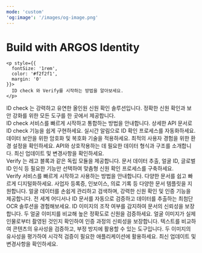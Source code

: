 ```yaml
---
mode: 'custom'
'og:image': '/images/og-image.png'
---
```



<div style={{
  textAlign: 'center',
  padding: '4rem 0',
  background: 'radial-gradient(circle, rgba(0,100,255,1) 0%, rgba(0,212,255,1) 100%)'
}}>
  <div style={{
    display: 'flex',
    flexDirection: 'column',
    alignItems: 'center',
    gap: '1rem'
  }}>
    <h1 style={{
      fontSize: '2.5rem',
      fontWeight: 'normal',
      display: 'flex',
      alignItems: 'center',
      gap: '0.5rem'
    }}>
     <span style={{color: '#f0f0f0'}}> Build with</span> <span style={{fontWeight: 'bold',color:'#f0f0f0'}}>ARGOS Identity</span>
    </h1>

    <p style={{
      fontSize: '1rem',
      color: '#f2f2f1',
      margin: '0'
    }}>
      ID check 와 Verify를 시작하는 방법을 알아보세요.
    </p>
  
  </div>
</div>

<div style={{marginTop: '6rem', marginBottom: '8rem', maxWidth: '70rem', marginLeft: 'auto',
    marginRight: 'auto', paddingLeft: '1.25rem',
    paddingRight: '1.25rem' }}>

<div
  className="block text-black dark:text-white"
  style={{
    textAlign: 'center',
    fontSize: '24px',
    fontWeight: '600',
    marginBottom: '3rem',
    marginTop: '-1rem'
  }}
>
  <span className="block">
    <span className="text-primary">ID check </span>는 강력하고 유연한 올인원 신원 확인 솔루션입니다. 정확한 신원 확인과 보안 강화를 위한 모든 도구를 한 곳에서 제공합니다.
  </span>
</div>


<CardGroup cols={4}>
  <Card title="시작하기" icon="book-open" href="/getting-started/ko/introduction">
     ID check 서비스를 빠르게 시작하고 통합하는 방법을 안내합니다.
  </Card>
  <Card title="API 참조" icon="code" href="/api-reference/api-reference-guide/ko/overview">
    상세한 API 문서로 ID check 기능을 쉽게 구현하세요.
  </Card>
  <Card title="웹훅 이벤트" icon="webhook" href="/webhooks/ko/overview">
    실시간 알림으로 ID 확인 프로세스를 자동화하세요.
  </Card>
  <Card title="보안" icon="grid-round" iconType="solid" href="/getting-started/ko/encrypt-and-decrypt-data/overview">
    데이터 보안을 위한 암호화 및 복호화 기술을 적용하세요.
  </Card>

  <Card title="라이브폼 권장 브라우저 및 기기" icon="browser" href="/getting-started/ko/recommended-browsers-and-devices">
    최적의 사용자 경험을 위한 환경 설정을 확인하세요.
  </Card>  
  <Card title="데이터 구조 가이드" icon="database" href="/api-reference/api-reference-guide/ko/supported-id-types-alpha-3-country-codes">
    API와 상호작용하는 데 필요한 데이터 형식과 구조를 소개합니다. 
  </Card>

  <Card title="변경 로그" icon="sparkles" href="/changelog/ko/idcheck/overview">
    최신 업데이트 및 변경사항을 확인하세요.
  </Card>

</CardGroup>


<div
  className="block text-black dark:text-white"
  style={{
    textAlign: 'center',
    fontSize: '24px',
    fontWeight: '600',
    marginBottom: '3rem',
    marginTop: '4rem'
  }}
>
  <span className="block" >
    <span className="text-primary">Verify </span>는 레고 블록과 같은 독립 모듈을 제공합니다. 문서 데이터 추출, 얼굴 ID, 글로벌 ID 인식 등 필요한 기능만 선택하여 맞춤형 신원 확인 프로세스를 구축하세요. 
  </span>
</div>


<CardGroup cols={4}>
  <Card title="시작하기" icon="book-open" href="https://dev.argosidentity.com/verify/getting-started">
    Verify 서비스를 빠르게 시작하고 사용하는 방법을 안내합니다.
  </Card>
  <Card title="Textify" icon="file-contract" href="https://dev.argosidentity.com/verify/textify/introduction">
    다양한 문서를 쉽고 빠르게 디지털화하세요. 사업자 등록증, 인보이스, 의료 기록 등 다양한 문서 템플릿을 지원합니다.
  </Card>
  <Card title="Face Id" icon="face-viewfinder" href="https://dev.argosidentity.com/face-id/face-id-1/introduction-5">
    얼굴 데이터를 손쉽게 관리하고 검색하며, 강력한 신원 확인 및 인증 기능을 제공합니다.
  </Card>
  <Card title="Global ID Recognition" icon="address-card" iconType="solid" href="https://dev.argosidentity.com/verify-id/global-id-recognition-api/global-id-recognition-api-1">
     전 세계 어디서나 ID 문서를 자동으로 검증하고 데이터를 추출하는 최첨단 OCR 솔루션을 경험해보세요.
  </Card>
  <Card title="ID Liveness" icon="wave-pulse" href="https://dev.argosidentity.com/verify-id/id-liveness/id-liveness-api-1">
     ID 이미지의 조작 여부를 감지하여 문서의 신뢰성을 보장합니다.
  </Card>
  <Card title="Face Compare" icon="code-compare" href="https://dev.argosidentity.com/verify-id/face-compare/face-compare-api-1">
    두 얼굴 이미지를 비교해 높은 정확도로 신원을 검증하세요.
  </Card>
  <Card title="Face Liveness" icon="image-portrait" href="https://dev.argosidentity.com/verify-id/face-liveness/face-liveness-api">
    얼굴 이미지가 실제 인물로부터 촬영된 것인지 확인하여 인증 과정의 신뢰성을 보장합니다.
  </Card>
  <Card title="Text Verifier" icon="text-size" href="https://dev.argosidentity.com/verifier/text-verifier/text-verifier-api">
    텍스트를 비교하여 콘텐츠의 유사성을 검증하고, 부정 방지에 활용할 수 있는 도구입니다.
  </Card>
  <Card title="Image Verifier" icon="images" href="https://dev.argosidentity.com/verifier/image-verifier/image-verifier-api">
    두 이미지의 유사성을 평가하여 시각적 검증이 필요한 애플리케이션에 활용하세요.
  </Card>
  <Card title="변경 로그" icon="sparkles" href="/changelog/ko/verify/overview">
    최신 업데이트 및 변경사항을 확인하세요.
  </Card>
</CardGroup>
</div>
